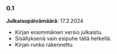### 0.1

**Julkaisupäivämäärä**: 17.3.2024

-  Kirjan ensimmäinen versio julkaistu.
-  Sisällyksenä vain esipuhe tällä hetkellä.
-  Kirjan runko rakennettu.
